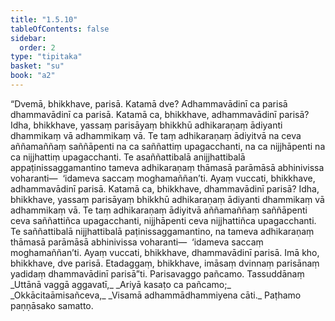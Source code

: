 ```yaml
---
title: "1.5.10"
tableOfContents: false
sidebar:
  order: 2
type: "tipitaka"
basket: "su"
book: "a2"
---
```



<DynamicBreadcrumb />

<Division number="52" book="a2" bookNo="15" page="75">

<Paragraph number="123" book="a2">
“Dvemā, bhikkhave, parisā. Katamā dve? Adhammavādinī ca parisā dhammavādinī ca parisā. Katamā ca, bhikkhave, adhammavādinī parisā? Idha, bhikkhave, yassaṃ parisāyaṃ bhikkhū adhikaraṇaṃ ādiyanti dhammikaṃ vā adhammikaṃ vā. Te taṃ adhikaraṇaṃ ādiyitvā na ceva aññamaññaṃ saññāpenti na ca saññattiṃ upagacchanti, na ca nijjhāpenti na ca nijjhattiṃ upagacchanti. Te asaññattibalā anijjhattibalā appaṭinissaggamantino tameva adhikaraṇaṃ thāmasā parāmāsā abhinivissa voharanti—  ‘idameva saccaṃ moghamaññan’ti. Ayaṃ vuccati, bhikkhave, adhammavādinī parisā.
</Paragraph>

<Paragraph number="124" book="a2">
Katamā ca, bhikkhave, dhammavādinī parisā? Idha, bhikkhave, yassaṃ parisāyaṃ bhikkhū adhikaraṇaṃ ādiyanti dhammikaṃ vā adhammikaṃ vā. Te taṃ adhikaraṇaṃ ādiyitvā aññamaññaṃ saññāpenti ceva saññattiñca upagacchanti, nijjhāpenti ceva nijjhattiñca upagacchanti. Te saññattibalā nijjhattibalā paṭinissaggamantino, na tameva adhikaraṇaṃ thāmasā parāmāsā abhinivissa voharanti—  ‘idameva saccaṃ moghamaññan’ti. Ayaṃ vuccati, bhikkhave, dhammavādinī parisā. Imā kho, bhikkhave, dve parisā. Etadaggaṃ, bhikkhave, imāsaṃ dvinnaṃ parisānaṃ yadidaṃ dhammavādinī parisā”ti.

</Paragraph>
</Division>

<Paragraph number="125" type="center" book="a2">
Parisavaggo pañcamo.



</Paragraph>

<Paragraph number="126" type="center" book="a2">
Tassuddānaṃ


</Paragraph>

<Paragraph number="127" type="verses" book="a2">
_Uttānā vaggā aggavatī,_  
_Ariyā kasaṭo ca pañcamo;_  
_Okkācitaāmisañceva,_  
_Visamā adhammādhammiyena cāti._  


</Paragraph>

<Paragraph number="128" type="center" book="a2">
Paṭhamo paṇṇāsako samatto.
</Paragraph>